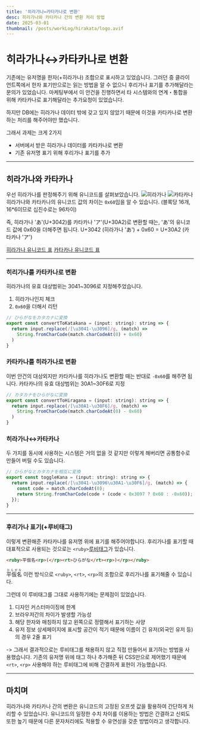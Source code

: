 ```yaml
---
title: '히라가나↔카타카나로 변환'
desc: 히라가나와 카타카나 간의 변환 처리 방법
date: 2025-03-01
thumbnail: /posts/workLog/hirakata/logo.avif
---
```


<h1>히라가나↔카타카나로 변환</h1>

기존에는 유저명을 한자(+히라가나) 조합으로 표시하고 있었습니다. 그러던 중 클라이언트쪽에서 한자 표기만으로는 읽는 방법을 알 수 없으니 후리가나 표기를 추가해달라는 문의가 있었습니다.
마케팅부에서 이 안건을 진행하면서 타 시스템와의 연계・통합을 위해 카타카나로 표기해달라는 추가요청이 있었습니다.

하지만 DB에는 히라가나 데이터 밖에 갖고 있지 않았기 때문에 이것을 카타카나로 변환하는 처리를 해주어야만 했습니다.

그래서 과제는 크게 2가지
- 서버에서 받은 히라가나 데이터를 카타카나로 변환
- 기존 유저명 표기 위해 후리가나 표기를 추가

---
## 히라가나와 카타카나
우선 히라가나를 판정해주기 위해 유니코드를 살펴보았습니다.
![히라가나](/posts/workLog/hirakata/hiragana.avif)
![카타카나](/posts/workLog/hirakata/katakana.avif)
히라가나와 카타카나의 유니코드 값의 차이는 `0x60`임을 알 수 있습니다.
(블록당 16개, 16*6이므로 십진수로는 96차이)

즉, 히라가나 'あ'(U+3042)를 카타카나 'ア'(U+30A2)로 변환할 때는, 'あ'의 유니코드 값에 0x60을 더해주면 됩니다.
U+3042 (히라가나 'あ') + 0x60 = U+30A2 (카타카나 'ア')

[히라가나 유니코드 표](https://en.wikipedia.org/wiki/Hiragana_(Unicode_block))
[카타카나 유니코드 표](https://en.wikipedia.org/wiki/Katakana_(Unicode_block))

---
### 히리가나를 카타카나로 변환
히라가나의 유효 대상범위는 3041~3096로 지정해주었습니다.
1. 히라가나인지 체크
2. `0x60`을 더해서 리턴
```javascript
// ひらがなをカタカナに変換
export const convertToKatakana = (input: string): string => {
  return input.replace(/[\u3041-\u3096]/g, (match) =>
    String.fromCharCode(match.charCodeAt(0) + 0x60)
  )
}
```
### 카타카나를 히라가나로 변환
이번 안건의 대상외지만 카타카나를 히라가나도 변환할 때는 반대로 `-0x60`를 해주면 됩니다.
카타카나의 유효 대상범위는 30A1~30F6로 지정
```javascript
// カタカナをひらがなに変換
export const convertToHiragana = (input: string): string => {
  return input.replace(/[\u30A1-\u30F6]/g, (match) =>
    String.fromCharCode(match.charCodeAt(0) - 0x60)
  )
}
```
### 히라가나↔카타카나
두 가지를 동시에 사용하는 시스템은 거의 없을 것 같지만
이렇게 해버리면 공통함수로 만들어 버릴 수도 있습니다.
```javascript
// ひらがなとカタカナを相互に変換
export const toggleKana = (input: string): string => {
  return input.replace(/[\u3041-\u3096\u30A1-\u30F6]/g, (match) => {
    const code = match.charCodeAt(0);
    return String.fromCharCode(code + (code < 0x3097 ? 0x60 : -0x60));
  });
}
```
---
### 후리가나 표기(+루비태그)
이렇게 변환해준 카타카나를 유저명 위에 표기를 해주어야합니다.
후리가나를 표기할 때 대표적으로 사용되는 것으로는 `<ruby>`[루비태그](https://developer.mozilla.org/ko/docs/Web/HTML/Element/ruby)가 있습니다.

```html
<ruby>平仮名<rp>(</rp><rt>ひらがな</rt><rp>)</rp></ruby>
```
<ruby>平仮名<rp>(</rp><rt>ひらがな</rt><rp>)</rp></ruby>
이런 방식으로 `<ruby>`, `<rt>`, `<rp>`의 조합으로 후리가나를 표기해줄 수 있습니다.

그런데 이 루비태그를 그대로 사용하기에는 문제점이 있었습니다.
1. 디자인 커스터마이징에 한계
2. 브라우저간의 차이가 발생할 가능성
3. 해당 한자와 매칭하지 않고 왼쪽으로 정렬해서 표기하는 사양
4. 유저 정보 상세페이지에 표시할 공간이 적기 때문에 이름이 긴 유저(외국인 유저 등)의 경우 2줄 표기

-> 그래서 결과적으로는 루비태그를 채용하지 않고 직접 만들어서 표기하는 방법을 사용했습니다.
기존의 유저명 위에 태그 하나 추가해준 뒤 CSS만으로 제어했기 때문에 `<rt>`, `<rp>` 사용해야 하는 루비태그에 비해 간결하게 표현이 가능했습니다.

---
## 마치며
히라가나와 카타카나 간의 변환은 유니코드의 고정된 오프셋 값을 활용하여 간단하게 처리할 수 있었습니다.
유니코드의 일정한 수치 차이를 이용하는 방법은 간결하고 신뢰도 또한 높기 때문에 다른 문자처리에도 적용할 수 유연성을 갖춘 방법이라고 생각합니다.
